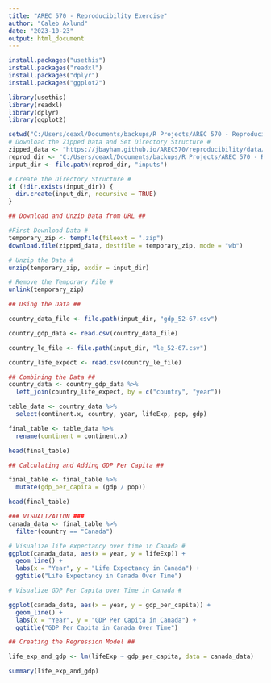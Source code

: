 ```yaml
---
title: "AREC 570 - Reproducibility Exercise"
author: "Caleb Axlund"
date: "2023-10-23"
output: html_document
---
```

```r
install.packages("usethis")
install.packages("readxl")
install.packages("dplyr")
install.packages("ggplot2")
```

```r
library(usethis)
library(readxl)
library(dplyr)
library(ggplot2)
```

```r
setwd("C:/Users/ceaxl/Documents/backups/R Projects/AREC 570 - Reproducibility/AREC570-ReproducibilityAxlund")
# Download the Zipped Data and Set Directory Structure #
zipped_data <- "https://jbayham.github.io/AREC570/reproducibility/data/data.zip"
reprod_dir <- "C:/Users/ceaxl/Documents/backups/R Projects/AREC 570 - Reproducibility/AREC570-ReproducibilityAxlund"
input_dir <- file.path(reprod_dir, "inputs")


```

```r
# Create the Directory Structure #
if (!dir.exists(input_dir)) {
  dir.create(input_dir, recursive = TRUE)
}

```

```r
## Download and Unzip Data from URL ##

#First Download Data #
temporary_zip <- tempfile(fileext = ".zip")
download.file(zipped_data, destfile = temporary_zip, mode = "wb")

# Unzip the Data #
unzip(temporary_zip, exdir = input_dir)

# Remove the Temporary File #
unlink(temporary_zip)

```
```r
## Using the Data ##

country_data_file <- file.path(input_dir, "gdp_52-67.csv")

country_gdp_data <- read.csv(country_data_file)

country_le_file <- file.path(input_dir, "le_52-67.csv")

country_life_expect <- read.csv(country_le_file)

```

```r
## Combining the Data ##
country_data <- country_gdp_data %>% 
  left_join(country_life_expect, by = c("country", "year"))

table_data <- country_data %>%
  select(continent.x, country, year, lifeExp, pop, gdp)

final_table <- table_data %>%
  rename(continent = continent.x)

head(final_table)
```
```r
## Calculating and Adding GDP Per Capita ##

final_table <- final_table %>%
  mutate(gdp_per_capita = (gdp / pop))

head(final_table)
```
```r
### VISUALIZATION ###
canada_data <- final_table %>%
  filter(country == "Canada")

# Visualize life expectancy over time in Canada #
ggplot(canada_data, aes(x = year, y = lifeExp)) +
  geom_line() +
  labs(x = "Year", y = "Life Expectancy in Canada") + 
  ggtitle("Life Expectancy in Canada Over Time")

# Visualize GDP Per Capita over Time in Canada #

ggplot(canada_data, aes(x = year, y = gdp_per_capita)) +
  geom_line() +
  labs(x = "Year", y = "GDP Per Capita in Canada") +
  ggtitle("GDP Per Capita in Canada Over Time")

```
```r
## Creating the Regression Model ##

life_exp_and_gdp <- lm(lifeExp ~ gdp_per_capita, data = canada_data)

summary(life_exp_and_gdp)

```








